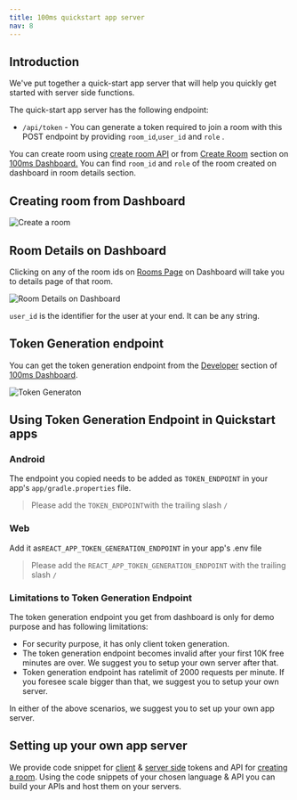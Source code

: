 ```yaml
---
title: 100ms quickstart app server
nav: 8
---
```


## Introduction

We've put together a quick-start app server that will help you quickly get started with server side functions.

The quick-start app server has the following endpoint:

-   `/api/token` - You can generate a token required to join a room with this POST endpoint by providing `room_id`,`user_id` and `role` .

You can create room using [create room API](/v2/server-side/Create-room) or from [Create Room](https://dashboard.100ms.live/create-room) section on [100ms Dashboard.](https://dashboard.100ms.live) You can find `room_id` and `role` of the room created on dashboard in room details section.

## Creating room from Dashboard

<Image width={2168} height={1212} alt="Create a room" src="/docs/v2/create-a-room.png" />

## Room Details on Dashboard

Clicking on any of the room ids on [Rooms Page](https://dashboard.100ms.live/rooms) on Dashboard will take you to details page of that room.

<Image width={2732} height={588} alt="Room Details on Dashboard" src="/docs/v2/room-detail.png" />

`user_id` is the identifier for the user at your end. It can be any string.

## Token Generation endpoint

You can get the token generation endpoint from the [Developer](https://dashboard.100ms.live/developer) section of [100ms Dashboard](https://dashboard.100ms.live/).

<Image width={2670} height={772} alt="Token Generaton" src="/docs/v2/token-gen.png" />

## Using Token Generation Endpoint in Quickstart apps

### Android

The endpoint you copied needs to be added as `TOKEN_ENDPOINT` in your app's `app/gradle.properties` file.

> Please add the `TOKEN_ENDPOINT`with the trailing slash `/`

### Web

Add it as`REACT_APP_TOKEN_GENERATION_ENDPOINT` in your app's .env file

> Please add the `REACT_APP_TOKEN_GENERATION_ENDPOINT` with the trailing slash `/`

### Limitations to Token Generation Endpoint

The token generation endpoint you get from dashboard is only for demo purpose and has following limitations:

-   For security purpose, it has only client token generation.
-   The token generation endpoint becomes invalid after your first 10K free minutes are over. We suggest you to setup your own server after that.
-   Token generation endpoint has ratelimit of 2000 requests per minute. If you foresee scale bigger than that, we suggest you to setup your own server.

In either of the above scenarios, we suggest you to set up your own app server.

## Setting up your own app server

We provide code snippet for [client](/v2/server-side/Generate-client-side-token) & [server side](/v2/server-side/Generate-server-side-token) tokens and API for [creating a room](/v2/server-side/Create-room). Using the code snippets of your chosen language & API you can build your APIs and host them on your servers.
